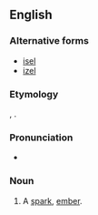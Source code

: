 ==English==

===Alternative forms===
* [[isel]]
* [[izel]]

===Etymology===
{{etyl|ang|en}} {{m|ang|ysel}}, {{m|ang|ysle}}.

===Pronunciation===
* {{IPA|en|/ˈaɪzəl/}}

===Noun===
{{en-noun}}

# {{lb|en|dialectal}} A [[spark]], [[ember]].
